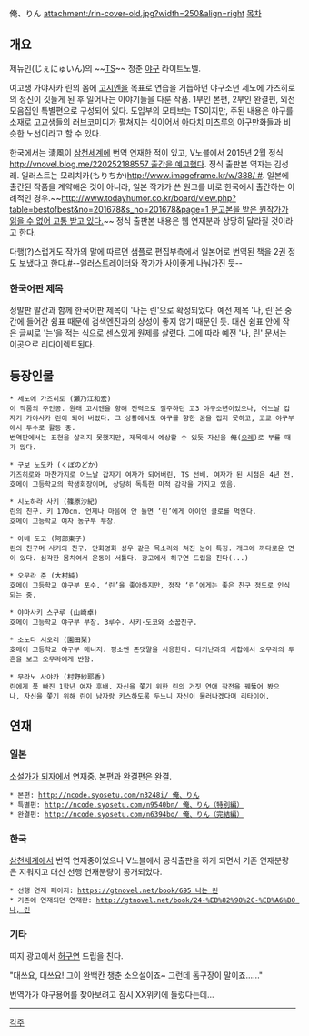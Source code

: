 俺、りん attachment:/rin-cover-old.jpg?width=250&align=right 
[[목차]] 
== 개요 ==
제뉴인(じぇにゅいん)의 ~~[[TS]]~~ 청춘 [[야구]] 라이트노벨. 

여고생 가야사카 린의 몸에 [[고시엔]]을 목표로 연습을 거듭하던 야구소년 세노에 가즈히로의 정신이 깃들게 된 후 일어나는 이야기들을 다룬 작품. 1부인 본편, 2부인 완결편, 외전 모음집인 특별편으로 구성되어 있다. 도입부의 모티브는 TS이지만, 주된 내용은 야구를 소재로 고교생들의 러브코미디가 펼쳐지는 식이어서 [[아다치 미츠루]]의 야구만화들과 비슷한 노선이라고 할 수 있다.

한국에서는 淸風이 [[삼천세계]]에 번역 연재한 적이 있고, V노블에서 2015년 2월 정식 [[http://vnovel.blog.me/220252188557 출간을 예고]]했다. 정식 출판본 역자는 김성래. 일러스트는 모리치카(もりちか)[[http://www.imageframe.kr/w/388/ #]]. 일본에 출간된 작품을 계약해온 것이 아니라, 일본 작가가 쓴 원고를 바로 한국에서 출간하는 이례적인 경우.~~[[http://www.todayhumor.co.kr/board/view.php?table=bestofbest&no=201678&s_no=201678&page=1 문고본을 받은 원작가가 읽을 수 없어 고통 받고 있다.]]~~ 정식 출판본 내용은 웹 연재분과 상당히 달라질 것이라고 한다.

다행(?)스럽게도 작가의 말에 따르면 샘플로 편집부측에서 일본어로 번역된 책을 2권 정도 보냈다고 한다.[http://13753.mitemin.net/i147322/ #]--일러스트레이터와 작가가 사이좋게 나눠가진 듯--

=== 한국어판 제목 ===
정발판 발간과 함께 한국어판 제목이 '나는 린'으로 확정되었다. 예전 제목 '나, 린'은 중간에 들어간 쉼표 때문에 검색엔진과의 상성이 좋지 않기 때문인 듯. 대신 쉼표 안에 작은 글씨로 '는'을 적는 식으로 센스있게 원제를 살렸다. 그에 따라 예전 '나, 린' 문서는 이곳으로 리다이렉트된다. 

== 등장인물 ==
 * 세노에 가즈히로 (瀬乃江和宏)
 이 작품의 주인공. 원래 고시엔을 향해 전력으로 질주하던 고3 야구소년이었으나, 어느날 갑자기 가야사카 린이 되어 버렸다. 그 상황에서도 야구를 향한 꿈을 접지 못하고, 고교 야구부에서 투수로 활동 중.
 번역판에서는 표현을 살리지 못했지만, 제목에서 예상할 수 있듯 자신을 俺([[오레]])로 부를 때가 많다.

 * 구보 노도카 (くぼのどか)
 가즈히로와 마찬가지로 어느날 갑자기 여자가 되어버린, TS 선배. 여자가 된 시점은 4년 전.
 호메이 고등학교의 학생회장이며, 상당히 독특한 미적 감각을 가지고 있음.

 * 시노하라 사키 (篠原沙紀)
 린의 친구. 키 170cm. 언제나 마음에 안 들면 ‘린’에게 아이언 클로를 먹인다.
 호메이 고등학교 여자 농구부 부장.

 * 아베 도코 (阿部東子)
 린의 친구며 사키의 친구. 만화영화 성우 같은 목소리와 쳐진 눈이 특징. 개그에 까다로운 면이 있다. 심각한 몸치여서 운동이 서툴다. 광고에서 허구연 드립을 친다(...)

 * 오무라 준 (大村純)
 호메이 고등학교 야구부 포수. ‘린’을 좋아하지만, 정작 ‘린’에게는 좋은 친구 정도로 인식되는 중.

 * 야마사키 스구루 (山崎卓)
 호메이 고등학교 야구부 부장. 3루수. 사키·도코와 소꿉친구.

 * 소노다 시오리 (園田栞)
 호메이 고등학교 야구부 매니저. 평소엔 존댓말을 사용한다. 다키난과의 시합에서 오무라의 투혼을 보고 오무라에게 반함.

 * 무라노 사야카 (村野紗耶香)
 린에게 푹 빠진 1학년 여자 후배. 자신을 쫓기 위한 린의 거짓 연애 작전을 꿰뚫어 봤으나, 자신을 쫓기 위해 린이 남자랑 키스하도록 두느니 자신이 물러나겠다며 리타이어.

== 연재 ==
=== 일본 ===
[[소설가가 되자]]에서 연재중. 본편과 완결편은 완결.

 * 본편: [[http://ncode.syosetu.com/n3248i/ 俺、りん]] 
 * 특별편: [[http://ncode.syosetu.com/n9540bn/ 俺、りん（特別編）]] 
 * 완결편: [[http://ncode.syosetu.com/n6394bo/ 俺、りん（完結編）]] 
=== 한국 ===
[[삼천세계]]에서 번역 연재중이었으나 V노블에서 공식출판을 하게 되면서 기존 연재분량은 지워지고 대신 선행 연재분량이 공개되었다. 

 * 선행 연재 페이지: [[https://gtnovel.net/book/695 나는 린]]
 * 기존에 연재되던 연재란: [[http://gtnovel.net/book/24-%EB%82%98%2C-%EB%A6%B0 나, 린]]


=== 기타 ===

띠지 광고에서 [[허구연]] 드립을 친다.

"대쓰요, 대쓰요! 그이 완백칸 챙춘 소오설이죠~ 그런데 돔구장이 말이죠......"

번역가가 야구용어를 찾아보려고 잠시 XX위키에 들렀다는데...

----
[[각주]]
